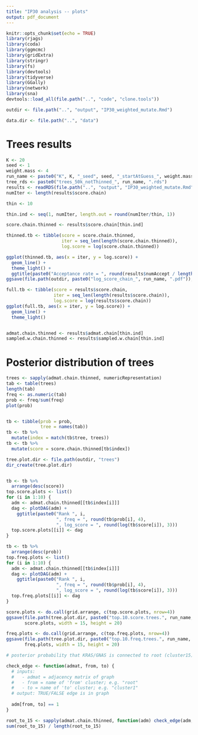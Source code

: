 ```yaml
---
title: "IP30 analysis -- plots"
output: pdf_document
---
```


```r
knitr::opts_chunk$set(echo = TRUE)
library(rjags)
library(coda)
library(ggmcmc)
library(gridExtra)
library(stringr)
library(fs)
library(devtools)
library(tidyverse)
library(GGally)
library(network)
library(sna)
devtools::load_all(file.path("..", "code", "clone.tools"))

outdir <- file.path("..", "output", "IP30_weighted_mutate.Rmd")

data.dir <- file.path("..", "data")

```

# Trees results

```r
K <- 20
seed <- 1
weight.mass <- 4
run_name <- paste0("K", K, "_seed", seed, "_startAtGuess_", weight.mass, "MC")
tree_rds <- paste0("trees_50k_notThinned_", run_name, ".rds")
results <- readRDS(file.path("..", "output", "IP30_weighted_mutate.Rmd", tree_rds))
numIter <- length(results$score.chain)

thin <- 10

thin.ind <- seq(1, numIter, length.out = round(numIter/thin, 1))

score.chain.thinned <- results$score.chain[thin.ind]

thinned.tb <- tibble(score = score.chain.thinned, 
                     iter = seq_len(length(score.chain.thinned)),
                     log.score = log(score.chain.thinned))

ggplot(thinned.tb, aes(x = iter, y = log.score)) +
  geom_line() +
  theme_light() +
  ggtitle(paste0("Acceptance rate = ", round(results$numAccept / length(results$score.chain), 2)))
ggsave(file.path(outdir, paste0("log_score_chain_", run_name, ".pdf")), width = 7, height = 4)

full.tb <- tibble(score = results$score.chain, 
                  iter = seq_len(length(results$score.chain)),
                  log.score = log(results$score.chain))
ggplot(full.tb, aes(x = iter, y = log.score)) +
  geom_line() +
  theme_light()


admat.chain.thinned <- results$admat.chain[thin.ind]
sampled.w.chain.thinned <- results$sampled.w.chain[thin.ind]
```

# Posterior distribution of trees

```r
trees <- sapply(admat.chain.thinned, numericRepresentation)
tab <- table(trees)
length(tab)
freq <- as.numeric(tab)
prob <- freq/sum(freq)
plot(prob)


tb <- tibble(prob = prob,
             tree = names(tab))
tb <- tb %>%
  mutate(index = match(tb$tree, trees)) 
tb <- tb %>%
  mutate(score = score.chain.thinned[tb$index])

tree.plot.dir <- file.path(outdir, "trees")
dir_create(tree.plot.dir)


tb <- tb %>%
  arrange(desc(score))
top.score.plots <- list()
for (i in 1:10) {
  adm <- admat.chain.thinned[[tb$index[i]]]
  dag <- plotDAG(adm) + 
    ggtitle(paste0("Rank ", i, 
                   ", freq = ", round(tb$prob[i], 4),
                   ", log_score = ", round(log(tb$score[i]), 3)))
  top.score.plots[[i]] <- dag
}

tb <- tb %>%
  arrange(desc(prob))
top.freq.plots <- list()
for (i in 1:10) {
  adm <- admat.chain.thinned[[tb$index[i]]]
  dag <- plotDAG(adm) + 
    ggtitle(paste0("Rank ", i, 
                   ", freq = ", round(tb$prob[i], 4),
                   ", log_score = ", round(log(tb$score[i]), 3)))
  top.freq.plots[[i]] <- dag
}

score.plots <- do.call(grid.arrange, c(top.score.plots, nrow=4))
ggsave(file.path(tree.plot.dir, paste0("top.10.score.trees.", run_name, ".pdf")), 
       score.plots, width = 15, height = 20)

freq.plots <- do.call(grid.arrange, c(top.freq.plots, nrow=4))
ggsave(file.path(tree.plot.dir, paste0("top.10.freq.trees.", run_name, ".pdf")), 
       freq.plots, width = 15, height = 20)

```

```r
# posterior probability that KRAS/GNAS is connected to root (cluster15)

check_edge <- function(admat, from, to) {
  # inputs: 
  #   - admat = adjacency matrix of graph
  #   - from = name of 'from' cluster; e.g. "root"
  #   - to = name of 'to' cluster; e.g. "cluster1"
  # output: TRUE/FALSE edge is in graph
  
  adm[from, to] == 1
}

root_to_15 <- sapply(admat.chain.thinned, function(adm) check_edge(adm, "root", "cluster15"))
sum(root_to_15) / length(root_to_15)

```


